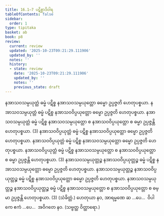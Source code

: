 ```yaml
---
title: 16.1–7 ပဋိစ္စာဒိဝါရ
tableOfContents: false
sidebar:
  order: 1
type: tipitaka
basket: ab
book: p8
review:
  current: review
  updated: '2025-10-23T09:21:29.111906'
  updated_by: ''
  notes: ''
  history:
  - state: review
    date: '2025-10-23T09:21:29.111906'
    updated_by: ''
    notes: ''
    previous_state: draft
---
```



<ReviewStatus review={frontmatter.review} showDetails={true} />

<HypothesisAnnotation frontmatter={frontmatter} />

<DynamicBreadcrumb />

<Division number="30" book="p8" e="ch" v="40" p="82">

<Paragraph number="83" book="p8">
နအာသဝသမ္ပယုတ္တံ ဓမ္မံ ပဋိစ္စ နအာသဝသမ္ပယုတ္တော ဓမ္မော ဥပ္ပဇ္ဇတိ ဟေတုပစ္စယာ. နအာသဝသမ္ပယုတ္တံ ဓမ္မံ ပဋိစ္စ နအာသဝဝိပ္ပယုတ္တော ဓမ္မော ဥပ္ပဇ္ဇတိ ဟေတုပစ္စယာ. နအာသဝသမ္ပယုတ္တံ ဓမ္မံ ပဋိစ္စ နအာသဝသမ္ပယုတ္တော စ နအာသဝဝိပ္ပယုတ္တော စ ဓမ္မာ ဥပ္ပဇ္ဇန္တိ ဟေတုပစ္စယာ. (3)
</Paragraph>

<Paragraph number="84" book="p8">
နအာသဝဝိပ္ပယုတ္တံ ဓမ္မံ ပဋိစ္စ နအာသဝဝိပ္ပယုတ္တော ဓမ္မော ဥပ္ပဇ္ဇတိ ဟေတုပစ္စယာ. နအာသဝဝိပ္ပယုတ္တံ ဓမ္မံ ပဋိစ္စ နအာသဝသမ္ပယုတ္တော ဓမ္မော ဥပ္ပဇ္ဇတိ ဟေတုပစ္စယာ. နအာသဝဝိပ္ပယုတ္တံ ဓမ္မံ ပဋိစ္စ နအာသဝသမ္ပယုတ္တော စ နအာသဝဝိပ္ပယုတ္တော စ ဓမ္မာ ဥပ္ပဇ္ဇန္တိ ဟေတုပစ္စယာ. (3)
</Paragraph>

<Paragraph number="85" book="p8">
နအာသဝသမ္ပယုတ္တဉ္စ နအာသဝဝိပ္ပယုတ္တဉ္စ ဓမ္မံ ပဋိစ္စ နအာသဝသမ္ပယုတ္တော ဓမ္မော ဥပ္ပဇ္ဇတိ ဟေတုပစ္စယာ. နအာသဝသမ္ပယုတ္တဉ္စ နအာသဝဝိပ္ပယုတ္တဉ္စ ဓမ္မံ ပဋိစ္စ နအာသဝဝိပ္ပယုတ္တော ဓမ္မော ဥပ္ပဇ္ဇတိ ဟေတုပစ္စယာ. နအာသဝသမ္ပယုတ္တဉ္စ နအာသဝဝိပ္ပယုတ္တဉ္စ ဓမ္မံ ပဋိစ္စ နအာသဝသမ္ပယုတ္တော စ နအာသဝဝိပ္ပယုတ္တော စ ဓမ္မာ ဥပ္ပဇ္ဇန္တိ ဟေတုပစ္စယာ. (3) (သံခိတ္တံ.)
</Paragraph>

<Paragraph number="86" book="p8">
ဟေတုယာ နဝ, အာရမ္မဏေ ဆ …ပေ…  ဝိပါကေ ဧကံ …ပေ…  အဝိဂတေ နဝ. (သဗ္ဗတ္ထ ဝိတ္ထာရော.)
</Paragraph>
</Division>